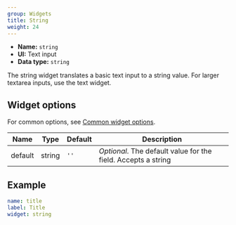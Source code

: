 ```yaml
---
group: Widgets
title: String
weight: 24
---
```


- **Name:** `string`
- **UI:** Text input
- **Data type:** `string`

The string widget translates a basic text input to a string value. For larger textarea inputs, use the text widget.

## Widget options

For common options, see [Common widget options](/docs/widgets#common-widget-options).

| Name    | Type   | Default | Description                                                   |
| ------- | ------ | ------- | ------------------------------------------------------------- |
| default | string | `''`    | _Optional_. The default value for the field. Accepts a string |

## Example

```yaml
name: title
label: Title
widget: string
```
